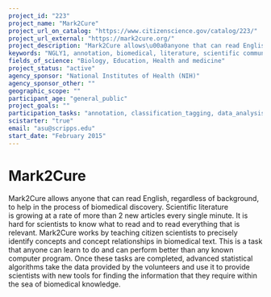 ```yaml
---
project_id: "223"
project_name: "Mark2Cure"
project_url_on_catalog: "https://www.citizenscience.gov/catalog/223/"
project_url_external: "https://mark2cure.org/"
project_description: "Mark2Cure allows\u00a0anyone that can read English, regardless of background, to help in the process of biomedical discovery. Scientific literature is\u00a0growing\u00a0at a rate of more than 2 new articles every single minute. It is hard for scientists to know what to read and to read everything that is relevant. Mark2Cure works by teaching citizen scientists to precisely identify concepts and concept relationships in biomedical text. This is a task that anyone can learn to do and can perform better than any known computer program. Once these tasks are completed, advanced statistical algorithms take the data provided by the volunteers and use it to provide scientists with new tools for finding the information that they require within the sea of biomedical knowledge."
keywords: "NGLY1, annotation, biomedical, literature, scientific communication"
fields_of_science: "Biology, Education, Health and medicine"
project_status: "active"
agency_sponsor: "National Institutes of Health (NIH)"
agency_sponsor_other: ""
geographic_scope: ""
participant_age: "general_public"
project_goals: ""
participation_tasks: "annotation, classification_tagging, data_analysis, learning"
scistarter: "true"
email: "asu@scripps.edu"
start_date: "February 2015"
---
```


# Mark2Cure

Mark2Cure allows anyone that can read English, regardless of background, to help in the process of biomedical discovery. Scientific literature is growing at a rate of more than 2 new articles every single minute. It is hard for scientists to know what to read and to read everything that is relevant. Mark2Cure works by teaching citizen scientists to precisely identify concepts and concept relationships in biomedical text. This is a task that anyone can learn to do and can perform better than any known computer program. Once these tasks are completed, advanced statistical algorithms take the data provided by the volunteers and use it to provide scientists with new tools for finding the information that they require within the sea of biomedical knowledge.
